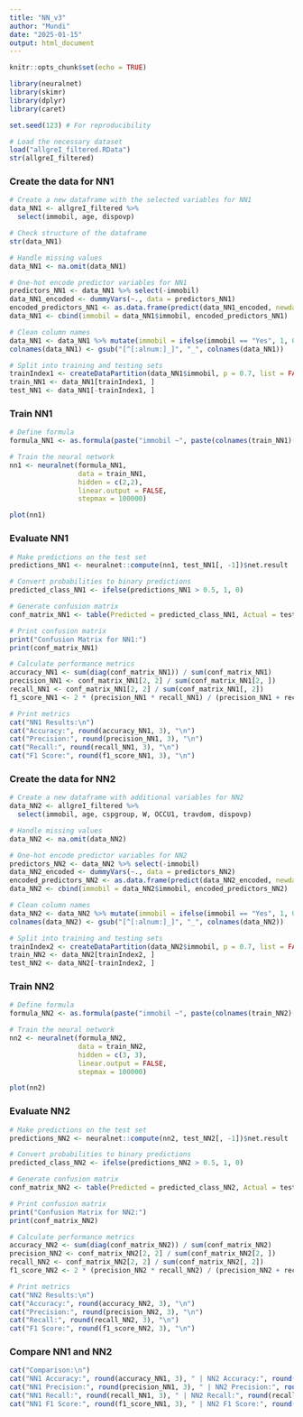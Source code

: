 ---
title: "NN_v3"
author: "Mundi"
date: "2025-01-15"
output: html_document
---

```{r setup, include=FALSE}
knitr::opts_chunk$set(echo = TRUE)
```


```{r}
library(neuralnet)
library(skimr)
library(dplyr)
library(caret) 
```

```{r}
set.seed(123) # For reproducibility

# Load the necessary dataset
load("allgreI_filtered.RData")
str(allgreI_filtered)
```

### Create the data for NN1
```{r}
# Create a new dataframe with the selected variables for NN1
data_NN1 <- allgreI_filtered %>%
  select(immobil, age, dispovp)

# Check structure of the dataframe
str(data_NN1)

# Handle missing values
data_NN1 <- na.omit(data_NN1)

# One-hot encode predictor variables for NN1
predictors_NN1 <- data_NN1 %>% select(-immobil)
data_NN1_encoded <- dummyVars(~., data = predictors_NN1)
encoded_predictors_NN1 <- as.data.frame(predict(data_NN1_encoded, newdata = predictors_NN1))
data_NN1 <- cbind(immobil = data_NN1$immobil, encoded_predictors_NN1)

# Clean column names
data_NN1 <- data_NN1 %>% mutate(immobil = ifelse(immobil == "Yes", 1, 0))
colnames(data_NN1) <- gsub("[^[:alnum:]_]", "_", colnames(data_NN1))

# Split into training and testing sets
trainIndex1 <- createDataPartition(data_NN1$immobil, p = 0.7, list = FALSE)
train_NN1 <- data_NN1[trainIndex1, ]
test_NN1 <- data_NN1[-trainIndex1, ]
```

### Train NN1
```{r}
# Define formula
formula_NN1 <- as.formula(paste("immobil ~", paste(colnames(train_NN1)[-1], collapse = " + ")))

# Train the neural network
nn1 <- neuralnet(formula_NN1,
                 data = train_NN1,
                 hidden = c(2,2),
                 linear.output = FALSE,
                 stepmax = 100000)
```


```{r}
plot(nn1)
```

### Evaluate NN1
```{r}
# Make predictions on the test set
predictions_NN1 <- neuralnet::compute(nn1, test_NN1[, -1])$net.result

# Convert probabilities to binary predictions
predicted_class_NN1 <- ifelse(predictions_NN1 > 0.5, 1, 0)

# Generate confusion matrix
conf_matrix_NN1 <- table(Predicted = predicted_class_NN1, Actual = test_NN1$immobil)

# Print confusion matrix
print("Confusion Matrix for NN1:")
print(conf_matrix_NN1)

# Calculate performance metrics
accuracy_NN1 <- sum(diag(conf_matrix_NN1)) / sum(conf_matrix_NN1)
precision_NN1 <- conf_matrix_NN1[2, 2] / sum(conf_matrix_NN1[2, ])
recall_NN1 <- conf_matrix_NN1[2, 2] / sum(conf_matrix_NN1[, 2])
f1_score_NN1 <- 2 * (precision_NN1 * recall_NN1) / (precision_NN1 + recall_NN1)

# Print metrics
cat("NN1 Results:\n")
cat("Accuracy:", round(accuracy_NN1, 3), "\n")
cat("Precision:", round(precision_NN1, 3), "\n")
cat("Recall:", round(recall_NN1, 3), "\n")
cat("F1 Score:", round(f1_score_NN1, 3), "\n")
```

### Create the data for NN2
```{r}
# Create a new dataframe with additional variables for NN2
data_NN2 <- allgreI_filtered %>%
  select(immobil, age, cspgroup, W, OCCU1, travdom, dispovp)

# Handle missing values
data_NN2 <- na.omit(data_NN2)

# One-hot encode predictor variables for NN2
predictors_NN2 <- data_NN2 %>% select(-immobil)
data_NN2_encoded <- dummyVars(~., data = predictors_NN2)
encoded_predictors_NN2 <- as.data.frame(predict(data_NN2_encoded, newdata = predictors_NN2))
data_NN2 <- cbind(immobil = data_NN2$immobil, encoded_predictors_NN2)

# Clean column names
data_NN2 <- data_NN2 %>% mutate(immobil = ifelse(immobil == "Yes", 1, 0))
colnames(data_NN2) <- gsub("[^[:alnum:]_]", "_", colnames(data_NN2))

# Split into training and testing sets
trainIndex2 <- createDataPartition(data_NN2$immobil, p = 0.7, list = FALSE)
train_NN2 <- data_NN2[trainIndex2, ]
test_NN2 <- data_NN2[-trainIndex2, ]
```

### Train NN2
```{r}
# Define formula
formula_NN2 <- as.formula(paste("immobil ~", paste(colnames(train_NN2)[-1], collapse = " + ")))

# Train the neural network
nn2 <- neuralnet(formula_NN2,
                 data = train_NN2,
                 hidden = c(3, 3),
                 linear.output = FALSE,
                 stepmax = 100000)
```


```{r}
plot(nn2)
```

### Evaluate NN2
```{r}
# Make predictions on the test set
predictions_NN2 <- neuralnet::compute(nn2, test_NN2[, -1])$net.result

# Convert probabilities to binary predictions
predicted_class_NN2 <- ifelse(predictions_NN2 > 0.5, 1, 0)

# Generate confusion matrix
conf_matrix_NN2 <- table(Predicted = predicted_class_NN2, Actual = test_NN2$immobil)

# Print confusion matrix
print("Confusion Matrix for NN2:")
print(conf_matrix_NN2)

# Calculate performance metrics
accuracy_NN2 <- sum(diag(conf_matrix_NN2)) / sum(conf_matrix_NN2)
precision_NN2 <- conf_matrix_NN2[2, 2] / sum(conf_matrix_NN2[2, ])
recall_NN2 <- conf_matrix_NN2[2, 2] / sum(conf_matrix_NN2[, 2])
f1_score_NN2 <- 2 * (precision_NN2 * recall_NN2) / (precision_NN2 + recall_NN2)

# Print metrics
cat("NN2 Results:\n")
cat("Accuracy:", round(accuracy_NN2, 3), "\n")
cat("Precision:", round(precision_NN2, 3), "\n")
cat("Recall:", round(recall_NN2, 3), "\n")
cat("F1 Score:", round(f1_score_NN2, 3), "\n")
```

### Compare NN1 and NN2
```{r}
cat("Comparison:\n")
cat("NN1 Accuracy:", round(accuracy_NN1, 3), " | NN2 Accuracy:", round(accuracy_NN2, 3), "\n")
cat("NN1 Precision:", round(precision_NN1, 3), " | NN2 Precision:", round(precision_NN2, 3), "\n")
cat("NN1 Recall:", round(recall_NN1, 3), " | NN2 Recall:", round(recall_NN2, 3), "\n")
cat("NN1 F1 Score:", round(f1_score_NN1, 3), " | NN2 F1 Score:", round(f1_score_NN2, 3), "\n")
```
